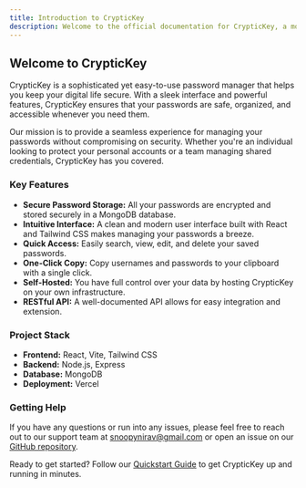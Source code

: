```yaml
---
title: Introduction to CrypticKey
description: Welcome to the official documentation for CrypticKey, a modern and secure password manager designed for simplicity and power.
---
```


## Welcome to CrypticKey

CrypticKey is a sophisticated yet easy-to-use password manager that helps you keep your digital life secure. With a sleek interface and powerful features, CrypticKey ensures that your passwords are safe, organized, and accessible whenever you need them.

Our mission is to provide a seamless experience for managing your passwords without compromising on security. Whether you're an individual looking to protect your personal accounts or a team managing shared credentials, CrypticKey has you covered.

### Key Features

- **Secure Password Storage:** All your passwords are encrypted and stored securely in a MongoDB database.
- **Intuitive Interface:** A clean and modern user interface built with React and Tailwind CSS makes managing your passwords a breeze.
- **Quick Access:** Easily search, view, edit, and delete your saved passwords.
- **One-Click Copy:** Copy usernames and passwords to your clipboard with a single click.
- **Self-Hosted:** You have full control over your data by hosting CrypticKey on your own infrastructure.
- **RESTful API:** A well-documented API allows for easy integration and extension.

### Project Stack

- **Frontend:** React, Vite, Tailwind CSS
- **Backend:** Node.js, Express
- **Database:** MongoDB
- **Deployment:** Vercel

### Getting Help

If you have any questions or run into any issues, please feel free to reach out to our support team at [snoopynirav@gmail.com](mailto:snoopynirav@gmail.com) or open an issue on our [GitHub repository](https://github.com/MELLOxProg/cryptickey-mongo).

Ready to get started? Follow our [Quickstart Guide](https://github.com/MELLOxProg/cryptickey-mongo/blob/main/docs/quickstart.mdx) to get CrypticKey up and running in minutes.
